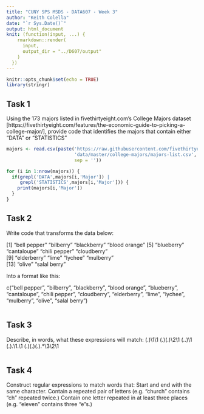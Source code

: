 ```yaml
---
title: "CUNY SPS MSDS - DATA607 - Week 3"
author: "Keith Colella"
date: "`r Sys.Date()`"
output: html_document
knit: (function(input, ...) {
    rmarkdown::render(
      input,
      output_dir = "../D607/output"
    )
  })
---
```


```r
knitr::opts_chunk$set(echo = TRUE)
library(stringr)
```

## Task 1

Using the 173 majors listed in fivethirtyeight.com’s College Majors dataset [https://fivethirtyeight.com/features/the-economic-guide-to-picking-a-college-major/], provide code that identifies the majors that contain either "DATA" or "STATISTICS"

```r
majors <- read.csv(paste('https://raw.githubusercontent.com/fivethirtyeight/',
                         'data/master/college-majors/majors-list.csv',
                         sep = ''))

for (i in 1:nrow(majors)) {
  if(grepl('DATA',majors[i,'Major']) | 
     grepl('STATISTICS',majors[i,'Major'])) {
    print(majors[i,'Major'])
  }
}
```

## Task 2

Write code that transforms the data below:

[1] "bell pepper"  "bilberry"     "blackberry"   "blood orange"
[5] "blueberry"    "cantaloupe"   "chili pepper" "cloudberry"  
[9] "elderberry"   "lime"         "lychee"       "mulberry"    
[13] "olive"        "salal berry"

Into a format like this:

c("bell pepper", "bilberry", "blackberry", "blood orange", "blueberry", "cantaloupe", "chili pepper", "cloudberry", "elderberry", "lime", "lychee", "mulberry", "olive", "salal berry")

```r

```

## Task 3

Describe, in words, what these expressions will match:
(.)\1\1
(.)(.)\\2\\1
(..)\1
(.).\\1.\\1
(.)(.)(.).*\\3\\2\\1

```r

```

## Task 4

Construct regular expressions to match words that:
Start and end with the same character.
Contain a repeated pair of letters (e.g. "church" contains "ch" repeated twice.)
Contain one letter repeated in at least three places (e.g. "eleven" contains three "e"s.)

```r

```